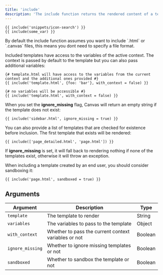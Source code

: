 ```yaml
---
title: 'include'
description: 'The include function returns the rendered content of a template.'
---
```


```canvas
{{ include('snippets/icon-search') }}
{{ include(some_var) }}
```

<Callout>
By default the include function assumes you want to include `.html` or `.canvas` files, this means you dont need to specify a file format.
</Callout>

Included templates have access to the variables of the active context. The context is passed by default to the template but you can also pass additional variables:

```canvas
{# template.html will have access to the variables from the current context and the additional ones provided #}
{{ include('template.html', {foo: 'bar'}, with_context = false) }}
```

```canvas
{# no variables will be accessible #}
{{ include('template.html', with_context = false) }}
```

When you set the **ignore_missing** flag, Canvas will return an empty string if the template does not exist:

```canvas
{{ include('sidebar.html', ignore_missing = true) }}
```

You can also provide a list of templates that are checked for existence before inclusion. The first template that exists will be rendered:

```canvas
{{ include(['page_detailed.html', 'page.html']) }}
```

If **ignore_missing** is set, it will fall back to rendering nothing if none of the templates exist, otherwise it will throw an exception.

When including a template created by an end user, you should consider sandboxing it:

```canvas
{{ include('page.html', sandboxed = true) }}
```

## Arguments

Argument         | Description                                          | Type
---------------- | ---------------------------------------------------- | -------
`template`       | The template to render                               | String
`variables`      | The variables to pass to the template                | Object
`with_context`   | Whether to pass the current context variables or not | Boolean
`ignore_missing` | Whether to ignore missing templates or not           | Boolean
`sandboxed`      | Whether to sandbox the template or not               | Boolean
